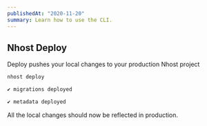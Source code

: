 ```yaml
---
publishedAt: "2020-11-20"
summary: Learn how to use the CLI.
---
```


## Nhost Deploy

Deploy pushes your local changes to your production Nhost project

```bash
nhost deploy

✔ migrations deployed

✔ metadata deployed
```

All the local changes should now be reflected in production.

